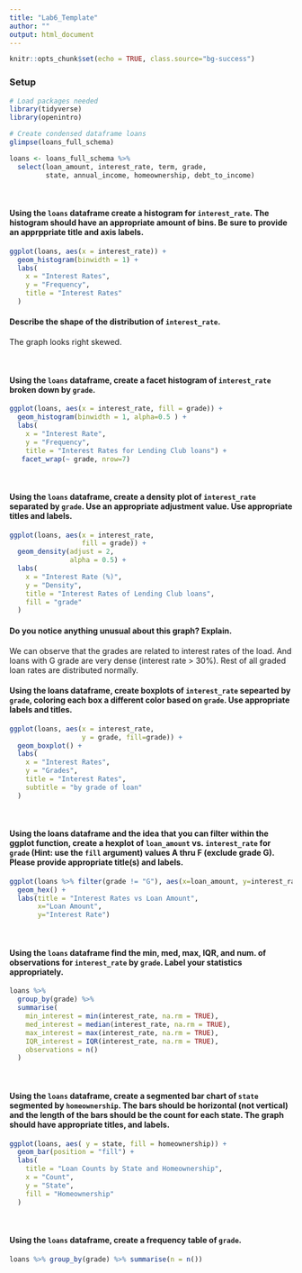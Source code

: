 ```yaml
---
title: "Lab6_Template"
author: ""
output: html_document
---
```


```r
knitr::opts_chunk$set(echo = TRUE, class.source="bg-success")
```

### Setup

```r
# Load packages needed
library(tidyverse)
library(openintro)
```


```r
# Create condensed dataframe loans
glimpse(loans_full_schema)

loans <- loans_full_schema %>%
  select(loan_amount, interest_rate, term, grade, 
         state, annual_income, homeownership, debt_to_income)

```

<br>

#### Using the `loans` dataframe create a histogram for `interest_rate`.  The histogram should have an appropriate amount of bins.  Be sure to provide an apprppriate title and axis labels.

```r
ggplot(loans, aes(x = interest_rate)) +
  geom_histogram(binwidth = 1) +
  labs(
    x = "Interest Rates",
    y = "Frequency",
    title = "Interest Rates"
  )

```


#### Describe the shape of the distribution of `interest_rate`. 
The graph looks right skewed.

<br>

#### Using the `loans` dataframe, create a facet histogram of `interest_rate` broken down by `grade`.

```r
ggplot(loans, aes(x = interest_rate, fill = grade)) +
  geom_histogram(binwidth = 1, alpha=0.5 ) +
  labs(
    x = "Interest Rate",
    y = "Frequency",
    title = "Interest Rates for Lending Club loans") +
   facet_wrap(~ grade, nrow=7)
```

<br>

#### Using the `loans` dataframe, create a density plot of `interest_rate` separated by `grade`.  Use an appropriate adjustment value.  Use appropriate titles and labels.  


```r
ggplot(loans, aes(x = interest_rate, 
                  fill = grade)) +
  geom_density(adjust = 2, 
               alpha = 0.5) +
  labs(
    x = "Interest Rate (%)",
    y = "Density",
    title = "Interest Rates of Lending Club loans", 
    fill = "grade"
  )

```

#### Do you notice anything unusual about this graph?  Explain. 
We can observe that the grades are related to interest rates of the load. And loans with G grade are very dense (interest rate >  30%). Rest of all graded loan rates are distributed normally.
<br>

#### Using the loans dataframe, create boxplots of `interest_rate` sepearted by `grade`, coloring each box a different color based on `grade`.  Use appropriate labels and titles. 

```r
ggplot(loans, aes(x = interest_rate,
                  y = grade, fill=grade)) +
  geom_boxplot() +
  labs(
    x = "Interest Rates",
    y = "Grades",
    title = "Interest Rates", 
    subtitle = "by grade of loan"
  )
```


<br>

#### Using the loans dataframe and the idea that you can filter within the ggplot function, create a hexplot of `loan_amount` vs. `interest_rate` for `grade` (Hint: use the `fill` argument) values A thru F (exclude grade G).  Please provide appropriate title(s) and labels. 

```r
ggplot(loans %>% filter(grade != "G"), aes(x=loan_amount, y=interest_rate, fill=grade)) +
  geom_hex() +
  labs(title = "Interest Rates vs Loan Amount",
       x="Loan Amount",
       y="Interest Rate")
```

<br>


#### Using the `loans` dataframe find the min, med, max, IQR, and num. of observations for `interest_rate` by `grade`. Label your statistics appropriately.

```r
loans %>%
  group_by(grade) %>%
  summarise(
    min_interest = min(interest_rate, na.rm = TRUE),
    med_interest = median(interest_rate, na.rm = TRUE),
    max_interest = max(interest_rate, na.rm = TRUE),
    IQR_interest = IQR(interest_rate, na.rm = TRUE),
    observations = n()
  )
```


<br>

#### Using the `loans` dataframe, create a segmented bar chart of `state` segmented by `homeownership`.  The bars should be horizontal (not vertical) and the length of the bars should be the count for each state.  The graph should have appropriate titles, and labels.

```r
ggplot(loans, aes( y = state, fill = homeownership)) +
  geom_bar(position = "fill") +
  labs(
    title = "Loan Counts by State and Homeownership",
    x = "Count",
    y = "State",
    fill = "Homeownership"
  ) 
```

<br>

#### Using the `loans` dataframe, create a frequency table of `grade`.

```r
loans %>% group_by(grade) %>% summarise(n = n())
```






